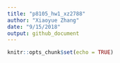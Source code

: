 ```yaml
---
title: "p8105_hw1_xz2788"
author: "Xiaoyue Zhang"
date: "9/15/2018"
output: github_document
---
```


```r
knitr::opts_chunk$set(echo = TRUE)
```

